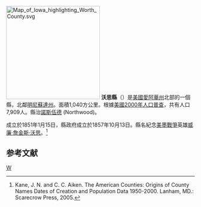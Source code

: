 {{noteTA
|T=zh-hans:沃思县 (艾奥瓦州);zh-hk:沃思縣 (艾奧瓦州);zh-tw:沃思郡 (愛阿華州);
}}

{{Otheruses|沃思縣|subject=美國愛阿華州的一個縣|other=同名的縣}}
[[File:Map_of_Iowa_highlighting_Worth_County.svg|250px]]
'''沃思縣'''（{{lang-en|Worth County}}）是[[美國|美國]][[愛阿華州|愛阿華州]]北部的一個縣，北鄰[[明尼蘇達州|明尼蘇達州]]。面積1,040方公里。根據[[美國2000年人口普查|美國2000年人口普查]]，共有人口7,909人。縣治[[諾斯伍德_(愛阿華州)|諾斯伍德]] (Northwood)。
	
成立於1851年1月15日，縣政府成立於1857年10月13日。縣名紀念[[美墨戰爭|美墨戰爭]]英雄[[威廉·詹金斯·沃思|威廉·詹金斯·沃思]]。<ref>Kane, J. N. and C. C. Aiken. The American Counties: Origins of County Names Dates of Creation and Population Data 1950-2000. Lanham, MD.: Scarecrow Press, 2005.</ref>

==参考文献==
<div class="references-small">
<references />
</div>
{{iowa-stub}}

[[Category:艾奧瓦州行政區劃|W]]